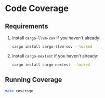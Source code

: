# Code Coverage

## Requirements

1. Install `cargo-llvm-cov` if you haven't already:

   ```bash
   cargo install cargo-llvm-cov --locked
   ```

2. Install `cargo-nextest` if you haven't already:

   ```bash
   cargo install cargo-nextest --locked
   ```

## Running Coverage

```bash
make coverage
```
